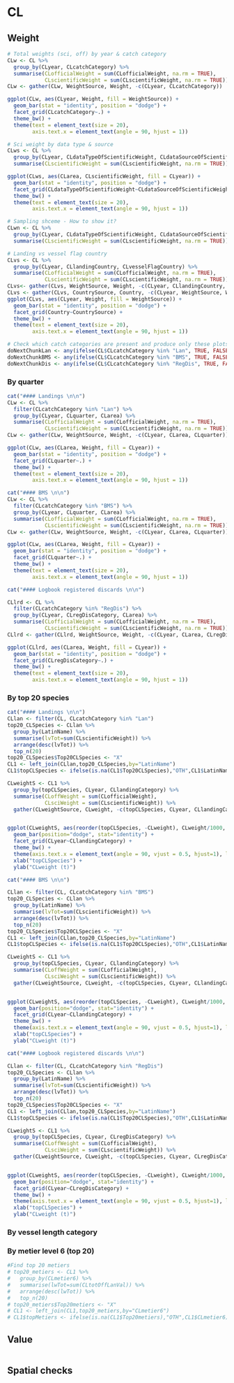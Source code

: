 
# CL 

## Weight

```r

# Total weights (sci, off) by year & catch category 
CLw <- CL %>%
  group_by(CLyear, CLcatchCategory) %>%
  summarise(CLofficialWeight = sum(CLofficialWeight, na.rm = TRUE),
            CLscientificWeight = sum(CLscientificWeight, na.rm = TRUE))
CLw <- gather(CLw, WeightSource, Weight, -c(CLyear, CLcatchCategory))

ggplot(CLw, aes(CLyear, Weight, fill = WeightSource)) +
  geom_bar(stat = "identity", position = "dodge") +
  facet_grid(CLcatchCategory~.) +
  theme_bw() +
  theme(text = element_text(size = 20),
        axis.text.x = element_text(angle = 90, hjust = 1)) 
```

```r
# Sci weight by data type & source 
CLws <- CL %>%
  group_by(CLyear, CLdataTypeOfScientificWeight, CLdataSourceOfScientificWeight,  CLarea) %>%
  summarise(CLscientificWeight = sum(CLscientificWeight, na.rm = TRUE))

ggplot(CLws, aes(CLarea, CLscientificWeight, fill = CLyear)) +
  geom_bar(stat = "identity", position = "dodge") +
  facet_grid(CLdataTypeOfScientificWeight~CLdataSourceOfScientificWeight) +
  theme_bw() +
  theme(text = element_text(size = 20),
        axis.text.x = element_text(angle = 90, hjust = 1)) 

```

```r

# Sampling shceme - How to show it? 
CLwn <- CL %>%
  group_by(CLyear, CLdataTypeOfScientificWeight, CLdataSourceOfScientificWeight,  CLsamplingScheme, CLarea) %>%
  summarise(CLscientificWeight = sum(CLscientificWeight, na.rm = TRUE))
```


```r
# Landing vs vessel flag country 
CLvs <- CL %>%
  group_by(CLyear, CLlandingCountry, CLvesselFlagCountry) %>%
  summarise(CLofficialWeight = sum(CLofficialWeight, na.rm = TRUE),
            CLscientificWeight = sum(CLscientificWeight, na.rm = TRUE))
CLvs<- gather(CLvs, WeightSource, Weight, -c(CLyear, CLlandingCountry, CLvesselFlagCountry))
CLvs <- gather(CLvs, CountrySource, Country, -c(CLyear, WeightSource, Weight))
ggplot(CLvs, aes(CLyear, Weight, fill = WeightSource)) +
  geom_bar(stat = "identity", position = "dodge") +
  facet_grid(Country~CountrySource) +
  theme_bw() +
  theme(text = element_text(size = 20),
        axis.text.x = element_text(angle = 90, hjust = 1)) 

```
```r
# Check which catch categories are present and produce only these plots 
doNextChunkLan <- any(ifelse(CL$CLcatchCategory %in% "Lan", TRUE, FALSE))
doNextChunkBMS <- any(ifelse(CL$CLcatchCategory %in% "BMS", TRUE, FALSE))
doNextChunkDis <- any(ifelse(CL$CLcatchCategory %in% "RegDis", TRUE, FALSE))
```



### By quarter 

```r

cat("#### Landings \n\n")
CLw <- CL %>%
  filter(CLcatchCategory %in% "Lan") %>%
  group_by(CLyear, CLquarter, CLarea) %>%
  summarise(CLofficialWeight = sum(CLofficialWeight, na.rm = TRUE),
            CLscientificWeight = sum(CLscientificWeight, na.rm = TRUE))
CLw <- gather(CLw, WeightSource, Weight, -c(CLyear, CLarea, CLquarter))

ggplot(CLw, aes(CLarea, Weight, fill = CLyear)) +
  geom_bar(stat = "identity", position = "dodge") +
  facet_grid(CLquarter~.) +
  theme_bw() +
  theme(text = element_text(size = 20),
        axis.text.x = element_text(angle = 90, hjust = 1)) 
```

```r
cat("#### BMS \n\n")
CLw <- CL %>%
  filter(CLcatchCategory %in% "BMS") %>%
  group_by(CLyear, CLquarter, CLarea) %>%
  summarise(CLofficialWeight = sum(CLofficialWeight, na.rm = TRUE),
            CLscientificWeight = sum(CLscientificWeight, na.rm = TRUE))
CLw <- gather(CLw, WeightSource, Weight, -c(CLyear, CLarea, CLquarter))

ggplot(CLw, aes(CLarea, Weight, fill = CLyear)) +
  geom_bar(stat = "identity", position = "dodge") +
  facet_grid(CLquarter~.) +
  theme_bw() +
  theme(text = element_text(size = 20),
        axis.text.x = element_text(angle = 90, hjust = 1)) 
```



```r
cat("#### Logbook registered discards \n\n")

CLlrd <- CL %>%
  filter(CLcatchCategory %in% "RegDis") %>%
  group_by(CLyear, CLregDisCategory, CLarea) %>%
  summarise(CLofficialWeight = sum(CLofficialWeight, na.rm = TRUE),
            CLscientificWeight = sum(CLscientificWeight, na.rm = TRUE))
CLlrd <- gather(CLlrd, WeightSource, Weight, -c(CLyear, CLarea, CLregDisCategory))

ggplot(CLlrd, aes(CLarea, Weight, fill = CLyear)) +
  geom_bar(stat = "identity", position = "dodge") +
  facet_grid(CLregDisCategory~.) +
  theme_bw() +
  theme(text = element_text(size = 20),
        axis.text.x = element_text(angle = 90, hjust = 1)) 
```

### By top 20 species

```r

cat("#### Landings \n\n")
CLlan <- filter(CL, CLcatchCategory %in% "Lan")
top20_CLSpecies <- CLlan %>%
  group_by(LatinName) %>%
  summarise(lvTot=sum(CLscientificWeight)) %>%
  arrange(desc(lvTot)) %>%
  top_n(20)
top20_CLSpecies$Top20CLSpecies <- "X"
CL1 <- left_join(CLlan,top20_CLSpecies,by="LatinName")
CL1$topCLSpecies <- ifelse(is.na(CL1$Top20CLSpecies),"OTH",CL1$LatinName)

CLweightS <- CL1 %>%
  group_by(topCLSpecies, CLyear, CLlandingCategory) %>%
  summarise(CLoffWeight = sum(CLofficialWeight),
            CLsciWeight = sum(CLscientificWeight)) %>%
  gather(CLweightSource, CLweight, -c(topCLSpecies, CLyear, CLlandingCategory))


ggplot(CLweightS, aes(reorder(topCLSpecies, -CLweight), CLweight/1000, fill = CLweightSource)) +
  geom_bar(position="dodge", stat="identity") +
  facet_grid(CLyear~CLlandingCategory) +
  theme_bw() +
  theme(axis.text.x = element_text(angle = 90, vjust = 0.5, hjust=1), legend.key.size = unit(2, 'cm'))+
  xlab("topCLSpecies") +
  ylab("CLweight (t)")

```




```r

cat("#### BMS \n\n")

CLlan <- filter(CL, CLcatchCategory %in% "BMS")
top20_CLSpecies <- CLlan %>%
  group_by(LatinName) %>%
  summarise(lvTot=sum(CLscientificWeight)) %>%
  arrange(desc(lvTot)) %>%
  top_n(20)
top20_CLSpecies$Top20CLSpecies <- "X"
CL1 <- left_join(CLlan,top20_CLSpecies,by="LatinName")
CL1$topCLSpecies <- ifelse(is.na(CL1$Top20CLSpecies),"OTH",CL1$LatinName)

CLweightS <- CL1 %>%
  group_by(topCLSpecies, CLyear, CLlandingCategory) %>%
  summarise(CLoffWeight = sum(CLofficialWeight),
            CLsciWeight = sum(CLscientificWeight)) %>%
  gather(CLweightSource, CLweight, -c(topCLSpecies, CLyear, CLlandingCategory))


ggplot(CLweightS, aes(reorder(topCLSpecies, -CLweight), CLweight/1000, fill = CLweightSource)) +
  geom_bar(position="dodge", stat="identity") +
  facet_grid(CLyear~CLlandingCategory) +
  theme_bw() +
  theme(axis.text.x = element_text(angle = 90, vjust = 0.5, hjust=1), legend.key.size = unit(2, 'cm'))+
  xlab("topCLSpecies") +
  ylab("CLweight (t)")

```

```r

cat("#### Logbook registered discards \n\n")

CLlan <- filter(CL, CLcatchCategory %in% "RegDis")
top20_CLSpecies <- CLlan %>%
  group_by(LatinName) %>%
  summarise(lvTot=sum(CLscientificWeight)) %>%
  arrange(desc(lvTot)) %>%
  top_n(20)
top20_CLSpecies$Top20CLSpecies <- "X"
CL1 <- left_join(CLlan,top20_CLSpecies,by="LatinName")
CL1$topCLSpecies <- ifelse(is.na(CL1$Top20CLSpecies),"OTH",CL1$LatinName)

CLweightS <- CL1 %>%
  group_by(topCLSpecies, CLyear, CLregDisCategory) %>%
  summarise(CLoffWeight = sum(CLofficialWeight),
            CLsciWeight = sum(CLscientificWeight)) %>%
  gather(CLweightSource, CLweight, -c(topCLSpecies, CLyear, CLregDisCategory))


ggplot(CLweightS, aes(reorder(topCLSpecies, -CLweight), CLweight/1000, fill = CLweightSource)) +
  geom_bar(position="dodge", stat="identity") +
  facet_grid(CLyear~CLregDisCategory) +
  theme_bw() +
  theme(axis.text.x = element_text(angle = 90, vjust = 0.5, hjust=1), legend.key.size = unit(2, 'cm'))+
  xlab("topCLSpecies") +
  ylab("CLweight (t)")

```


### By vessel length category 



### By metier level 6 (top 20)

```r
#Find top 20 metiers
# top20_metiers <- CL1 %>%
#   group_by(CLmetier6) %>%
#   summarise(lwTot=sum(CLtotOffLanVal)) %>%
#   arrange(desc(lwTot)) %>%
#   top_n(20)
# top20_metiers$Top20metiers <- "X"
# CL1 <- left_join(CL1,top20_metiers,by="CLmetier6")
# CL1$topMetiers <- ifelse(is.na(CL1$Top20metiers),"OTH",CL1$CLmetier6)

```







## Value 


```r

```


## Spatial checks 


